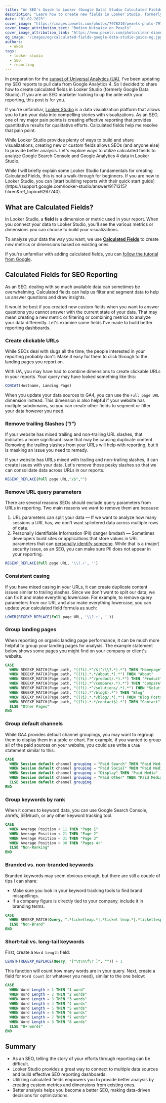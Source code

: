 ```yaml
---
title: "An SEO's Guide to Looker (Google Data) Studio Calculated Fields"
description: "Learn how to create new fields in Looker Studio, formerly Google Data Studio, using calculated fields for Google Analytics 4 data."
date: "01-02-2023"
cover_image: "https://images.pexels.com/photos/7976210/pexels-photo-7976210.jpeg?auto=compress&cs=tinysrgb&w=1260&h=750&dpr=2"
cover_image_attribution_text: "Rodion Kutsaiev on Pexels"
cover_image_attribution_link: "https://www.pexels.com/photo/clear-diamond-on-white-round-table-7976210"
og_image: "/images/og/calculated-fields-google-data-studio-guide-og.jpg"
authors:
  - ekom
tags:
  - looker studio
  - SEO
  - reporting
---
```


In preparation for the [sunset of Universal Analytics
(UA)](https://blog.google/products/marketingplatform/analytics/prepare-for-future-with-google-analytics-4/),
I've been updating my SEO reports to pull data from Google Analytics 4. So I
decided to share how to create calculated fields in Looker Studio (formerly Google
Data Studio). If you are an SEO marketer looking to up the ante with your
reporting, this post is for you.

If you're unfamiliar, [Looker Studio](https://lookerstudio.google.com/overview) is a data visualization platform that allows you to turn your data into compelling stories with visualizations. As an SEO, one of my major pain points is creating effective reporting that provides quantitative results for qualitative efforts. Calculated fields help me resolve that pain point.

While Looker Studio provides plenty of ways to build and share visualizations, creating new or custom fields allows SEOs (and anyone else) to provide better analysis. Let's explore ways to utilize calculated fields to analyze Google Search Console and Google Analytics 4 data in Looker Studio.

<Callout>
  While I will briefly explain some Looker Studio fundamentals for creating
  Calculated Fields, this is not a walk-through for beginners. If you are new to
  Looker Studio, you can [start building reports with their quick start
  guide](https://support.google.com/looker-studio/answer/9171315?hl=en&ref_topic=6267740).
</Callout>

## What are Calculated Fields?

In Looker Studio, a **field** is a dimension or metric used in your report. When you connect your data to Looker Studio, you'll see the various metrics or dimensions you can choose to build your visualizations.

To analyze your data the way you want, we use [**Calculated Fields**](https://support.google.com/looker-studio/answer/6299685?hl=en&ref_topic=7570421#zippy=%2Cin-this-article) to create _new_ metrics or dimensions based on existing ones.

If you're unfamiliar with adding calculated fields, you can [follow the tutorial from Google](https://support.google.com/looker-studio/answer/7569890?hl=en&ref_topic=7570421#zippy=%2Cin-this-article).

## Calculated Fields for SEO Reporting

As an SEO, dealing with so much available data can sometimes be overwhelming. Calculated fields can help us filter and segment data to help us answer questions and draw insights.

It would be best if you created new custom fields when you want to answer questions you cannot answer with the current state of your data. That may mean creating a new metric or filtering or combining metrics to analyze your data differently. Let's examine some fields I've made to build better reporting dashboards.

### Create clickable URLs

While SEOs deal with slugs all the time, the people interested in your reporting probably don't. Make it easy for them to click through to the landing pages you report on.

With UA, you may have had to combine dimensions to create clickable URLs in your reports. Your query may have looked something like this:

```sql
CONCAT(Hostname, Landing Page)
```

When you update your data sources to GA4, you can use the `Full page URL` dimension instead. This dimension is also helpful if your website has multiple subdomains, so you can create other fields to segment or filter your data however you need.

### Remove trailing Slashes (“/”)

<Callout>
  If your website has mixed trailing and non-trailing URL slashes, that indicates a
  more significant issue that may be causing duplicate content. Removing the trailing
  slashes from your URLs will help with reporting, but it is masking an issue you
  need to remedy.
</Callout>

If your website has URLs mixed with trailing and non-trailing slashes, it can create issues with your data. Let's remove those pesky slashes so that we can consolidate data across URLs in our reports.

```sql
REGEXP_REPLACE(Full page URL,"/$","")
```

### Remove URL query parameters

There are several reasons SEOs should exclude query parameters from URLs in reporting. Two main reasons we want to remove them are because:

1. URL parameters can split your data &mdash; If we want to analyze how many sessions a URL has, we don't want splintered data across multiple rows of data.
2. Personally Identifiable Information (PII) danger &mdash &mdash; Sometimes developers build sites or applications that store values in URL parameters that can [personally identify someone](https://www.dhs.gov/privacy-training/what-personally-identifiable-information). While that is a (major) security issue, as an SEO, you can make sure PII does not appear in your reporting.

```sql
REGEXP_REPLACE(Full page URL, '\\?.+', '')
```

### Consistent casing

If you have mixed casing in your URLs, it can create duplicate content issues similar to trailing slashes. Since we don't want to split our data, we can fix it and make everything lowercase. For example, to remove query parameters from our URL and also make everything lowercase, you can update your calculated field formula as such:

```sql
LOWER(REGEXP_REPLACE(Full page URL, '\\?.+', ''))
```

### Group landing pages

When reporting on organic landing page performance, it can be much more helpful to group your landing pages for analysis. The example statement below shows some pages you might find on your company or client's website.

```sql
CASE
  WHEN REGEXP_MATCH(Page path, "((?i).*^/$|^/\\?.*).*") THEN "Homepage"
  WHEN REGEXP_MATCH(Page path, "((?i).*.*/about.*).*") THEN "About"
  WHEN REGEXP_MATCH(Page path, "((?i).*^/product/.*).*") THEN "Product"
  WHEN REGEXP_MATCH(Page path, "((?i).*^/compare/.*).*") THEN "Compare"
  WHEN REGEXP_MATCH(Page path, "((?i).*^/solutions/.*).*") THEN "Solutions"
  WHEN REGEXP_MATCH(Page path, "((?i).*^/blog$).*") THEN "Blog"
  WHEN REGEXP_MATCH(Page path, "((?i).*.*/blog/.*).*") THEN "Blog Posts"
  WHEN REGEXP_MATCH(Page path, "((?i).*.*/contact$).*") THEN "Contact"
  ELSE "Other Pages"
END
```

### Group default channels

While GA4 provides default channel groupings, you may want to regroup them to display them in a table or chart. For example, if you wanted to group all of the paid sources on your website, you could use write a `CASE` statement similar to this:

```sql
CASE
  WHEN Session default channel grouping = "Paid Search" THEN "Paid Media"
  WHEN Session default channel grouping = "Paid Social" THEN "Paid Media"
  WHEN Session default channel grouping = "Display" THEN "Paid Media"
  WHEN Session default channel grouping = "Paid Other" THEN "Paid Media"
  ELSE Session default channel grouping
END
```

### Group keywords by rank

When it comes to keyword data, you can use Google Search Console, ahrefs, SEMrush, or any other keyword tracking tool.

```sql
CASE
  WHEN Average Position < 11 THEN "Page 1"
  WHEN Average Position < 21 THEN "Page 2"
  WHEN Average Position < 31 THEN "Page 3"
  WHEN Average Position > 30 THEN "Pages 4+"
  ELSE "Non-Ranking"
END
```

### Branded vs. non-branded keywords

Branded keywords may seem obvious enough, but there are still a couple of tips I can share:

- Make sure you look in your keyword tracking tools to find brand misspellings.
- If a company figure is directly tied to your company, include it in branding terms.

```sql
CASE
  WHEN REGEXP_MATCH(Query, ".*ticketleap.*|.*ticket leap.*|.*ticketlesp.*") THEN "Brand"
  ELSE "Non-Brand"
END
```

### Short-tail vs. long-tail keywords

First, create a `Word Length` field:

```sql
LENGTH(REGEXP_REPLACE(Query, "[^\t\n\f\r ]", "")) + 1
```

This function will count how many words are in your query. Next, create a field for `Word Count` (or whatever you need), similar to the one below:

```sql
CASE
  WHEN Word Length = 1 THEN "1 word"
  WHEN Word Length = 2 THEN "2 words"
  WHEN Word Length = 3 THEN "3 words"
  WHEN Word Length = 4 THEN "4 words"
  WHEN Word Length = 5 THEN "5 words"
  WHEN Word Length = 6 THEN "6 words"
  WHEN Word Length = 7 THEN "7 words"
  WHEN Word Length = 8 THEN "8 words"
  ELSE "8+ words"
END
```

## Summary

- As an SEO, telling the story of your efforts through reporting can be difficult.
- Looker Studio provides a great way to connect to multiple data sources and build effective SEO reporting dashboards.
- Utilizing calculated fields empowers you to provide better analysis by creating custom metrics and dimensions from existing ones.
- Better analysis helps you become a better SEO, making data-driven decisions for optimizations.

